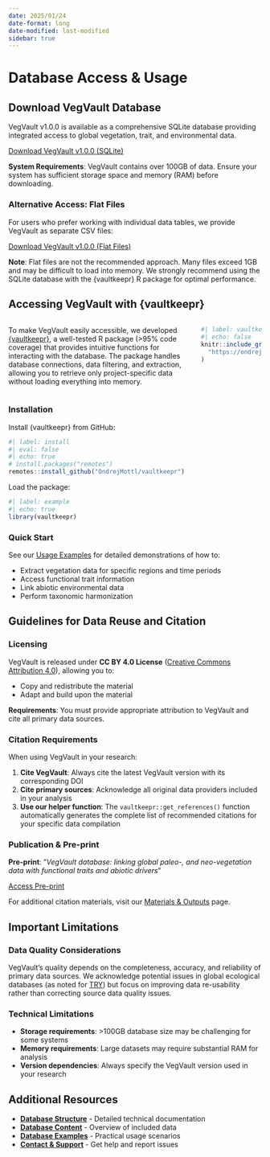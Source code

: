 ```yaml
---
date: 2025/01/24
date-format: long
date-modified: last-modified
sidebar: true
---
```


# Database Access & Usage

## Download VegVault Database

VegVault v1.0.0 is available as a comprehensive SQLite database providing integrated access to global vegetation, trait, and environmental data.

[Download VegVault v1.0.0 (SQLite)](https://doi.org/10.48700/datst.t21cz-2nq071){.btn} 

::: {.callout-note}
**System Requirements**: VegVault contains over 100GB of data. Ensure your system has sufficient storage space and memory (RAM) before downloading.
:::

### Alternative Access: Flat Files

For users who prefer working with individual data tables, we provide VegVault as separate CSV files:

[Download VegVault v1.0.0 (Flat Files)](https://doi.org/10.48700/datst.thktf-5rr35){.btn} 

::: {.callout-warning}
**Note**: Flat files are not the recommended approach. Many files exceed 1GB and may be difficult to load into memory. We strongly recommend using the SQLite database with the {vaultkeepr} R package for optimal performance.
:::

## Accessing VegVault with {vaultkeepr}

:::: {.columns}
::: {.column width="75%"}
To make VegVault easily accessible, we developed [{vaultkeepr}](https://bit.ly/vaultkeepr), a well-tested R package (>95% code coverage) that provides intuitive functions for interacting with the database. The package handles database connections, data filtering, and extraction, allowing you to retrieve only project-specific data without loading everything into memory.
:::

::: {.column width="25%"}
```r
#| label: vaultkeepr-logo
#| echo: false
knitr::include_graphics(
  "https://ondrejmottl.github.io/vaultkeepr/reference/figures/vaultkeeper_logo.png"
)
```
:::
::::

### Installation

Install {vaultkeepr} from GitHub:

```r
#| label: install
#| eval: false
#| echo: true
# install.packages("remotes")
remotes::install_github("OndrejMottl/vaultkeepr")
```

Load the package:

```r
#| label: example
#| echo: true
library(vaultkeepr)
```

### Quick Start

See our [Usage Examples](/website/database_examples.qmd) for detailed demonstrations of how to:

- Extract vegetation data for specific regions and time periods
- Access functional trait information
- Link abiotic environmental data
- Perform taxonomic harmonization

## Guidelines for Data Reuse and Citation

### Licensing

VegVault is released under **CC BY 4.0 License** ([Creative Commons Attribution 4.0](https://creativecommons.org/licenses/by/4.0/)), allowing you to:

- Copy and redistribute the material
- Adapt and build upon the material

**Requirements**: You must provide appropriate attribution to VegVault and cite all primary data sources.

### Citation Requirements

When using VegVault in your research:

1. **Cite VegVault**: Always cite the latest VegVault version with its corresponding DOI
2. **Cite primary sources**: Acknowledge all original data providers included in your analysis
3. **Use our helper function**: The `vaultkeepr::get_references()` function automatically generates the complete list of recommended citations for your specific data compilation

### Publication & Pre-print

**Pre-print**: "*VegVault database: linking global paleo-, and neo-vegetation data with functional traits and abiotic drivers*" 

[Access Pre-print](https://doi.org/10.1101/2025.01.31.635213){.btn}

For additional citation materials, visit our [Materials & Outputs](/website/materials.qmd) page.

## Important Limitations

### Data Quality Considerations

VegVault's quality depends on the completeness, accuracy, and reliability of primary data sources. We acknowledge potential issues in global ecological databases (as noted for [TRY](https://www.try-db.org/)) but focus on improving data re-usability rather than correcting source data quality issues.

### Technical Limitations

- **Storage requirements**: >100GB database size may be challenging for some systems
- **Memory requirements**: Large datasets may require substantial RAM for analysis
- **Version dependencies**: Always specify the VegVault version used in your research

## Additional Resources

- **[Database Structure](/website/database_structure.qmd)** - Detailed technical documentation
- **[Database Content](/website/database_content.qmd)** - Overview of included data
- **[Database Examples](/website/database_examples.qmd)** - Practical usage scenarios
- **[Contact & Support](/website/contact.qmd)** - Get help and report issues